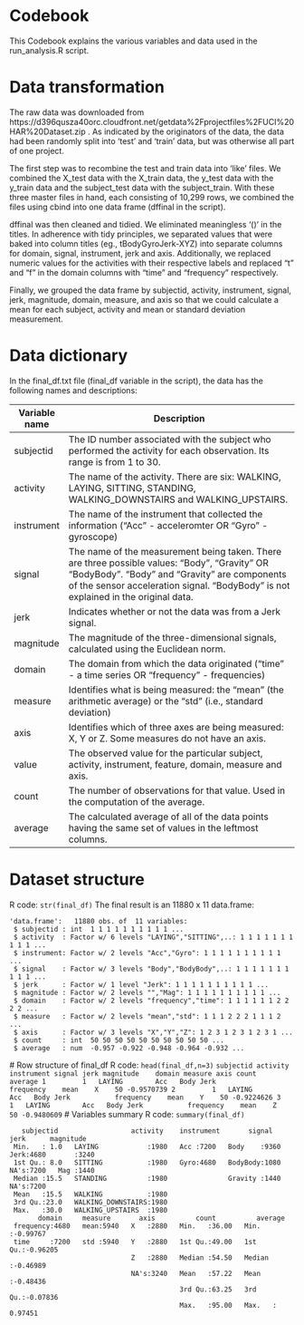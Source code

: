 # Codebook
This Codebook explains the various variables and data used in the run_analysis.R script.  

# Data transformation
The raw data was downloaded from https://d396qusza40orc.cloudfront.net/getdata%2Fprojectfiles%2FUCI%20HAR%20Dataset.zip .  As indicated by the originators of the data, the data had been randomly split into 'test' and 'train' data, but was otherwise all part of one project.  

The first step was to recombine the test and train data into 'like' files.  We combined the X_test data with the X_train data, the y_test data with the y_train data and the subject_test data with the subject_train.  With these three master files in hand, each consisting of 10,299 rows, we combined the files using cbind into one data frame (dffinal in the script).  

dffinal was then cleaned and tidied.  We eliminated meaningless '()' in the titles.  In adherence with tidy principles, we separated values that were baked into column titles (eg., tBodyGyroJerk-XYZ) into separate columns for domain, signal, instrument, jerk and axis.  Additionally, we replaced numeric values for the activities with their respective labels and replaced "t" and "f" in the domain columns with "time" and "frequency" respectively.

Finally, we grouped the data frame by subjectid, activity, instrument, signal, jerk, magnitude, domain, measure, and axis so that we could calculate a mean for each subject, activity and mean or standard deviation measurement.

# Data dictionary
In the final_df.txt file (final_df variable in the script), the data has the following names and descriptions:

| Variable name	  | Description |
|-----------------|----------------------------------------------------------------------------------------|
| subjectid  | The ID number associated with the subject who performed the activity for each observation. Its range is from 1 to 30. |
| activity	 | The name of the activity.  There are six:  WALKING, LAYING, SITTING, STANDING, WALKING_DOWNSTAIRS and WALKING_UPSTAIRS. |
| instrument | The name of the instrument that collected the information ("Acc" - acceleromter OR "Gyro" - gyroscope) |
| signal     | The name of the measurement being taken.  There are three possible values:  "Body", "Gravity" OR "BodyBody". "Body" and "Gravity" are components of the sensor acceleration signal.  "BodyBody" is not explained in the original data.   |
| jerk | Indicates whether or not the data was from a Jerk signal. |
| magnitude |  The magnitude of the three-dimensional signals, calculated using the Euclidean norm. |
| domain     | The domain from which the data originated ("time" - a time series OR "frequency" - frequencies) |
| measure    | Identifies what is being measured: the "mean" (the arithmetic average) or the "std" (i.e., standard deviation) |
| axis       | Identifies which of three axes are being measured: X, Y or Z.  Some measures do not have an axis. |
| value      | The observed value for the particular subject, activity, instrument, feature, domain, measure and axis. |
| count      | The number of observations for that value. Used in the computation of the average.| 
| average    | The calculated average of all of the data points having the same set of values in the leftmost columns. |

# Dataset structure
R code: ``` str(final_df) ```
The final result is an 11880 x 11 data.frame:
```
'data.frame':	11880 obs. of  11 variables:
 $ subjectid : int  1 1 1 1 1 1 1 1 1 1 ...
 $ activity  : Factor w/ 6 levels "LAYING","SITTING",..: 1 1 1 1 1 1 1 1 1 1 ...
 $ instrument: Factor w/ 2 levels "Acc","Gyro": 1 1 1 1 1 1 1 1 1 1 ...
 $ signal    : Factor w/ 3 levels "Body","BodyBody",..: 1 1 1 1 1 1 1 1 1 1 ...
 $ jerk      : Factor w/ 1 level "Jerk": 1 1 1 1 1 1 1 1 1 1 ...
 $ magnitude : Factor w/ 2 levels "","Mag": 1 1 1 1 1 1 1 1 1 1 ...
 $ domain    : Factor w/ 2 levels "frequency","time": 1 1 1 1 1 1 2 2 2 2 ...
 $ measure   : Factor w/ 2 levels "mean","std": 1 1 1 2 2 2 1 1 1 2 ...
 $ axis      : Factor w/ 3 levels "X","Y","Z": 1 2 3 1 2 3 1 2 3 1 ...
 $ count     : int  50 50 50 50 50 50 50 50 50 50 ...
 $ average   : num  -0.957 -0.922 -0.948 -0.964 -0.932 ...
 ```
 # Row structure of final_df
 R code: ``` head(final_df,n=3) ```
 ```
  subjectid activity instrument signal jerk magnitude    domain measure axis count    average
1         1   LAYING        Acc   Body Jerk           frequency    mean    X    50 -0.9570739
2         1   LAYING        Acc   Body Jerk           frequency    mean    Y    50 -0.9224626
3         1   LAYING        Acc   Body Jerk           frequency    mean    Z    50 -0.9480609
```
# Variables summary
R code: ```summary(final_df)```
```
   subjectid                  activity    instrument       signal       jerk      magnitude  
 Min.   : 1.0   LAYING            :1980   Acc :7200   Body    :9360   Jerk:4680       :3240  
 1st Qu.: 8.0   SITTING           :1980   Gyro:4680   BodyBody:1080   NA's:7200   Mag :1440  
 Median :15.5   STANDING          :1980               Gravity :1440               NA's:7200  
 Mean   :15.5   WALKING           :1980                                                      
 3rd Qu.:23.0   WALKING_DOWNSTAIRS:1980                                                      
 Max.   :30.0   WALKING_UPSTAIRS  :1980                                                      
       domain     measure       axis          count          average        
 frequency:4680   mean:5940   X   :2880   Min.   :36.00   Min.   :-0.99767  
 time     :7200   std :5940   Y   :2880   1st Qu.:49.00   1st Qu.:-0.96205  
                              Z   :2880   Median :54.50   Median :-0.46989  
                              NA's:3240   Mean   :57.22   Mean   :-0.48436  
                                          3rd Qu.:63.25   3rd Qu.:-0.07836  
                                          Max.   :95.00   Max.   : 0.97451 
```


